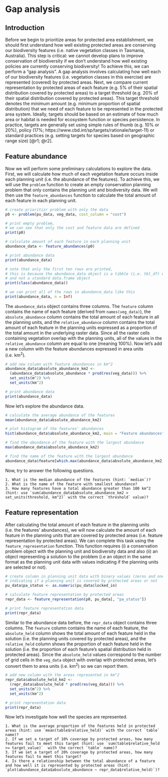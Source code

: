 # Gap analysis {#gap-analysis}

## Introduction

Before we begin to prioritize areas for protected area establishment, we should first understand how well existing protected areas are conserving our biodiversity features (i.e. native vegetation classes in Tasmania, Australia). This step is critical: we cannot develop plans to improve conservation of biodiversity if we don't understand how well existing policies are currently conserving biodiversity! To achieve this, we can perform a "gap analysis". A gap analysis involves calculating how well each of our biodiversity features (i.e. vegetation classes in this exercise) are represented (covered) by protected areas. Next, we compare current representation by protected areas of each feature (e.g. 5% of their spatial distribution covered by protected areas) to a target threshold (e.g. 20% of their spatial distribution covered by protected areas). This target threshold denotes the minimum amount (e.g. minimum proportion of spatial distribution) that we need of each feature to be represented in the protected area system. Ideally, targets should be based on an estimate of how much area or habitat is needed for ecosystem function or species persistence. In practice, targets are generally set using simple rules of thumb (e.g. 10% or 20%), policy (17%; https://www.cbd.int/sp/targets/rationale/target-11) or standard practices (e.g. setting targets for species based on geographic range size) [@r1; @r2].

## Feature abundance

Now we will perform some preliminary calculations to explore the data. First, we will calculate how much of each vegetation feature occurs inside each planning unit (i.e. the abundance of the features). To achieve this, we will use the `problem` function to create an empty conservation planning problem that only contains the planning unit and biodiversity data. We will then use the `feature_abundances` function to calculate the total amount of each feature in each planning unit.

```r
# create prioritizr problem with only the data
p0 <- problem(pu_data, veg_data, cost_column = "cost")

# print empty problem,
# we can see that only the cost and feature data are defined
print(p0)

# calculate amount of each feature in each planning unit
abundance_data <- feature_abundances(p0)

# print abundance data
print(abundance_data)
```

\clearpage

```r
# note that only the first ten rows are printed,
# this is because the abundance_data object is a tibble (i.e. tbl_df) object
# and not a standard data.frame object
print(class(abundance_data))

# we can print all of the rows in abundance_data like this
print(abundance_data, n = Inf)
```

The `abundance_data` object contains three columns. The `feature` column contains the name of each feature (derived from `names(veg_data)`), the `absolute_abundance` column contains the total amount of each feature in all the planning units, and the `relative_abundance` column contains the total amount of each feature in the planning units expressed as a proportion of the total amount in the underlying raster data. Since all the raster cells containing vegetation overlap with the planning units, all of the values in the `relative_abundance` column are equal to one (meaning 100%). Now let's add a new column with the feature abundances expressed in area units (i.e. km^2^).

```r
# add new column with feature abundances in km^2
abundance_data$absolute_abundance_km2 <-
  (abundance_data$absolute_abundance * prod(res(veg_data))) %>%
  set_units(m^2) %>%
  set_units(km^2)

# print abundance data
print(abundance_data)
```

Now let's explore the abundance data.

```r
# calculate the average abundance of the features
mean(abundance_data$absolute_abundance_km2)

# plot histogram of the features' abundances
hist(abundance_data$absolute_abundance_km2, main = "Feature abundances")

# find the abundance of the feature with the largest abundance
max(abundance_data$absolute_abundance_km2)

# find the name of the feature with the largest abundance
abundance_data$feature[which.max(abundance_data$absolute_abundance_km2)]
```

Now, try to answer the following questions.

```block2
1. What is the median abundance of the features (hint: `median`)?
2. What is the name of the feature with smallest abundance?
3. How many features have a total abundance greater than 100 km^2 (hint: use `sum(abundance_data$absolute_abundance_km2 > set_units(threshold, km^2)` with the correct `threshold` value)?

```

## Feature representation

After calculating the total amount of each feature in the planning units (i.e. the features' abundances), we will now calculate the amount of each feature in the planning units that are covered by protected areas (i.e. feature representation by protected areas). We can complete this task using the `feature_representation` function. This function requires (i) a conservation problem object with the planning unit and biodiversity data and also (ii) an object representing a solution to the problem (i.e an object in the same format as the planning unit data with values indicating if the planning units are selected or not).

```r
# create column in planning unit data with binary values (zeros and ones)
# indicating if a planning unit is covered by protected areas or not
pu_data$pa_status <- as.numeric(pu_data$locked_in)

# calculate feature representation by protected areas
repr_data <- feature_representation(p0, pu_data[, "pa_status"])

# print feature representation data
print(repr_data)
```

Similar to the abundance data before, the `repr_data` object contains three columns. The `feature` column contains the name of each feature, the `absolute_held` column shows the total amount of each feature held in the solution (i.e. the planning units covered by protected areas), and the `relative_held` column shows the proportion of each feature held in the solution (i.e. the proportion of each feature's spatial distribution held in protected areas). Since the `absolute_held` values correspond to the number of grid cells in the `veg_data` object with overlap with protected areas, let's convert them to area units (i.e. km^2^) so we can report them.

```r
# add new column with the areas represented in km^2
repr_data$absolute_held_km2 <-
  (repr_data$absolute_held * prod(res(veg_data))) %>%
  set_units(m^2) %>%
  set_units(km^2)

# print representation data
print(repr_data)
```

Now let's investigate how well the species are represented.

```block2
1. What is the average proportion of the features held in protected areas (hint: use `mean(table$relative_held)` with the correct `table` name)?
2. If we set a target of 10% coverage by protected areas, how many features fail to meet this target (hint: use `sum(table$relative_held >= target_value)`  with the correct `table` name)?
3. If we set a target of 20% coverage by protected areas, how many features fail to meet this target?
4. Is there a relationship between the total abundance of a feature and how well it is represented by protected areas (hint: `plot(abundance_data$absolute_abundance ~ repr_data$relative_held)`)?
```
